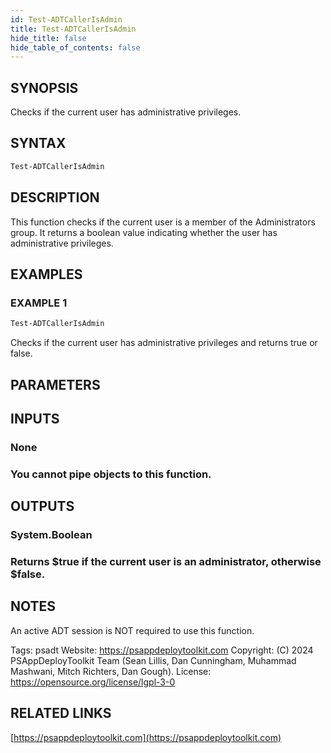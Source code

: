 ```yaml
---
id: Test-ADTCallerIsAdmin
title: Test-ADTCallerIsAdmin
hide_title: false
hide_table_of_contents: false
---
```


## SYNOPSIS

Checks if the current user has administrative privileges.

## SYNTAX

```powershell
Test-ADTCallerIsAdmin
```

## DESCRIPTION

This function checks if the current user is a member of the Administrators group.
It returns a boolean value indicating whether the user has administrative privileges.

## EXAMPLES

### EXAMPLE 1

```powershell
Test-ADTCallerIsAdmin
```

Checks if the current user has administrative privileges and returns true or false.

## PARAMETERS

## INPUTS

### None

### You cannot pipe objects to this function.
## OUTPUTS

### System.Boolean

### Returns $true if the current user is an administrator, otherwise $false.
## NOTES
An active ADT session is NOT required to use this function.

Tags: psadt
Website: https://psappdeploytoolkit.com
Copyright: (C) 2024 PSAppDeployToolkit Team (Sean Lillis, Dan Cunningham, Muhammad Mashwani, Mitch Richters, Dan Gough).
License: https://opensource.org/license/lgpl-3-0

## RELATED LINKS

[https://psappdeploytoolkit.com](https://psappdeploytoolkit.com)
